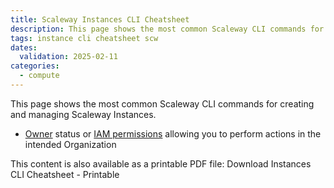 ```yaml
---
title: Scaleway Instances CLI Cheatsheet
description: This page shows the most common Scaleway CLI commands for creating and managing Scaleway Instances.
tags: instance cli cheatsheet scw
dates:
  validation: 2025-02-11
categories:
  - compute
---
```






This page shows the most common Scaleway CLI commands for creating and managing Scaleway Instances.

<Requirements />

- [Owner](/iam/concepts/#owner) status or [IAM permissions](/iam/concepts/#permission) allowing you to perform actions in the intended Organization

<Lightbox image={image} alt="" size="large" />


<Message type="tip">
  This content is also available as a printable PDF file: <LocalAssetLink href={instancesCheatSheetPdf}>Download Instances CLI Cheatsheet - Printable</LocalAssetLink>
</Message>


